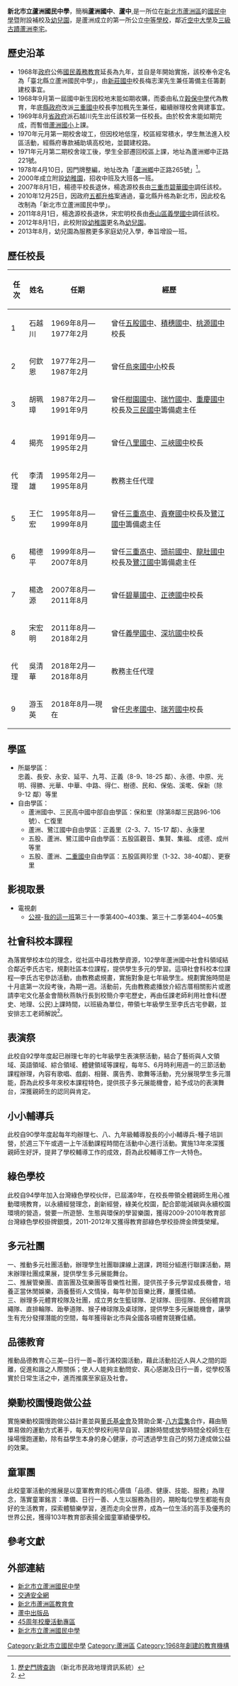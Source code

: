 {{Prose|time=2022-05-11T05:53:11+00:00}}
{{Infobox School
| name = 新北市立蘆洲國民中學
| other_name = New Taipei Municipal<br/>Luzhou Junior High School
| image = Luzhou Junior High School's Badge.jpg
| motto = 真·新·美·實
| established = 1968年1月<ref>[http://www.chinatimes.com/newspapers/20150422000581-260107 年久失修 蘆洲國中苦等經費] {{Wayback|url=http://www.chinatimes.com/newspapers/20150422000581-260107 |date=20190616075124 }}，中國時報</ref>
| type = 市立國民中學暨附設補校、幼兒園
| affiliation = [[新北市政府|新北市政府]]
| district = [[新北市|新北市]][[鷺洲庄|三重分區]]
| grades = 國中部（含補校）三年制（七、八、九年級）<br/>幼兒園
| principal = 游玉英
| head of school = 
| dean = 
| faculty = 
| cs = 
| athletics = [[足球|足球]]<br>[[籃球|籃球]]<br>[[跳繩|跳繩]]
| conference = 跳繩隊<br>籃球隊<br>足球隊等
| staff = 242人
| enrollment = 2743人(2016年8月)<ref>[https://esa.ntpc.edu.tw/jsp/schdata/schdata2.jsp?schno=014530 新北市立蘆洲國民中學資料]</ref>
| score = 
| magazine = 蘆中人 蘆園
| free_label = 校地面積
| free_text = 4.9公頃
| location = {{flagicon|TWN}}[[新北市|新北市]][[蘆洲區|蘆洲區]][[中原里_(新北市蘆洲區)|中原里]]5鄰[[中正路_(蘆洲區)|中正路]]265號
| tel =+886-2-2281-1571
| fax =+886-2-2847-9040
| website = [http://www.lcjh.ntpc.edu.tw/ www.lcjh.ntpc.edu.tw]
}}
'''新北市立蘆洲國民中學'''，簡稱'''蘆洲國中'''、'''蘆中''',是一所位在[[新北市|新北市]][[蘆洲區|蘆洲區]]的[[國民中學|國民中學]]暨附設補校及[[幼兒園|幼兒園]]，是蘆洲成立的第一所公立[[中等學校|中等學校]]，鄰近[[國立空中大學|空中大學]]及[[三級古蹟|三級古蹟]][[蘆洲李宅|蘆洲李宅]]。

==歷史沿革==
*1968年[[中華民國政府|政府]]公佈[[臺灣九年國民義務教育|國民義務教育]]延長為九年，並自是年開始實施，該校奉令定名為「臺北縣立蘆洲國民中學」，由[[新莊國中|新莊國中]]校長梅志潔先生兼任籌備主任籌劃建校事宜。
*1968年9月第一屆國中新生因校地末能如期收購，而委由私立[[穀保中學|穀保中學]]代為教育，年底[[臺北縣政府|縣政府]]改派[[三重國中|三重國中]]校長李加楓先生兼任，繼續辦理校舍興建事宜。
*1969年8月[[臺灣省政府|省政府]]派石越川先生出任該校第一任校長。由於校舍末能如期完成，而暫借[[蘆洲國小|蘆洲國小]]上課。
*1970年元月第一期校舍竣工，但因校地低窪，校區經常積水，學生無法進入校區活動，經縣府專款補助填高校地，並闢建校路。
*1971年元月第二期校舍竣工後，學生全部遷回校區上課，地址為蘆洲鄉中正路221號。
*1978年4月10日，因門牌整編，地址改為「[[蘆洲鄉_(臺灣)|蘆洲鄉]]中正路265號」<ref>[http://addr.ris.ntpc.gov.tw/tpcaddr 歷史門牌查詢] {{Wayback|url=http://addr.ris.ntpc.gov.tw/tpcaddr |date=20210124065555 }}（新北市民政地理資訊系統）</ref>。
*2000年成立附設[[幼稚園|幼稚園]]，招收中班及大班各一班。
*2007年8月1日，楊德平校長退休，楊逸源校長由[[三重區|三重市]][[新北市立碧華國民中學|碧華國中]]調任該校。
*2010年12月25日，因政府[[五都升格|五都升格]]案通過，臺北縣升格為新北市，因此校名改制為「新北市立蘆洲國民中學」。
*2011年8月1日，楊逸源校長退休，宋宏明校長由[[泰山區_(新北市)|泰山區]][[新北市立義學國民中學|義學國中]]調任該校。
*2012年8月1日，此校附設[[幼稚園|幼稚園]]更名為[[幼兒園|幼兒園]]。
*2013年8月，幼兒園為服務更多家庭幼兒入學，奉旨增設一班。

==歷任校長==
{|class="wikitable" style="margin:0 auto; text-align:Center"
!任次!!姓名!!任期!!經歷
|-
|1||石越川||1969年8月—1977年2月||曾任[[新北市立五股國民中學|五股國中]]、[[新北市立積穗國民中學|積穗國中]]、[[臺東縣立桃源國民中學|桃源國中]]校長
|-
|2||何欽恩||1977年2月—1987年2月||曾任[[新北市立烏來國民中小學|烏來國中小]]校長
|-
|3||胡珮璋||1987年2月—1991年9月||曾任[[新北市立柑園國民中學|柑園國中]]、[[南投縣立瑞竹國民中學|瑞竹國中]]、[[新北市立重慶國民中學|重慶國中]]校長及[[新北市立三民高級中學|三民國中]]籌備處主任
|-
|4||揭亮||1991年9月—1995年2月||曾任[[新北市立八里國民中學|八里國中]]、[[新北市立三峽國民中學|三峽國中]]校長
|-
|代理||李清雄||1995年2月—1995年8月||教務主任代理
|-
|5||王仁宏||1995年8月—1999年8月||曾任[[新北市立三重高級中學|三重高中]]、[[新北市立貢寮國民中學|貢寮國中]]校長及[[新北市立鷺江國民中學|鷺江國中]]籌備處主任
|-
|6||楊德平||1999年8月—2007年8月||曾任[[新北市立三重高級中學|三重高中]]、[[新北市立頭前國民中學|頭前國中]]、[[高雄市立龍肚國民中學|龍肚國中]]校長及[[新北市立鷺江國民中學|鷺江國中]]籌備處主任
|-
|7||楊逸源||2007年8月—2011年8月||曾任[[新北市立碧華國民中學|碧華國中]]、[[新北市立正德國民中學|正德國中]]校長
|-
|8||宋宏明||2011年8月—2018年2月||曾任[[新北市立義學國民中學|義學國中]]、[[新北市立深坑國民中學|深坑國中]]校長
|-
|代理||吳清華||2018年2月—2018年8月||教務主任代理
|-
|9||游玉英||2018年8月—現在||曾任[[新北市立忠孝國民中學|忠孝國中]]、[[新北市立瑞芳國民中學|瑞芳國中]]校長
|}

==學區==
*所屬學區：<br/>忠義、長安、永安、延平、九芎、正義（8-9、18-25 鄰）、永德、中原、光明、得勝、光華、中華、中路、得仁、樹德、民和、保佑、溪墘、保新（除 9-12 鄰）等里
*自由學區：
**蘆洲國中、三民高中國中部自由學區：保和里（除第8鄰三民路96-106號）、仁復里
**蘆洲、鷺江國中自由學區：正義里（2-3、7、15-17 鄰）、永康里
**五股、蘆洲、鷺江國中自由學區：五股區觀音、集賢、集福、 成德、成州等里
**五股、蘆洲、[[新北市立二重國民中學|二重國中]]自由學區：五股區興珍里（1-32、38-40鄰）、更寮里

==影視取景==
*電視劇
**[[公視|公視]]-[[我的這一班_(台灣電視劇)|我的這一班]]第三十一季第400~403集、第三十二季第404~405集

==社會科校本課程==
為落實學校本位的理念，從社區中尋找教學資源，102學年蘆洲國中社會科領域結合鄰近李氏古宅，規劃社區本位課程，提供學生多元的學習。這項社會科校本位課程—李氏古宅參訪活動，由教務處規畫，實施對象是七年級學生。規劃實施時間是十月底第一次段考後，為期一週。活動前，先由教務處播放介紹古厝相關影片或邀請李宅文化基金會簡秋燕執行長到校簡介李宅歷史，再由任課老師利用社會科(歷史、地理、公民)上課時間，以班級為單位，帶領七年級學生至李氏古宅參觀，並安排志工老師解說<ref>{{Cite web |url=http://www.ntpc.edu.tw/news/index.php?mode=data&id=4453&type_id=10024 |title=蘆洲國中結合社區古厝 發展校本課程 |access-date=2016-05-29 |archive-url=https://web.archive.org/web/20160804175413/http://www.ntpc.edu.tw/news/index.php?mode=data&id=4453&type_id=10024 |archive-date=2016-08-04 |dead-url=yes }}</ref>。
==表演祭==
此校自92學年度起已辦理七年的七年級學生表演祭活動，結合了藝術與人文領域、英語領域、綜合領域、體健領域等課程，每年5、6月時利用週一的三節活動課程辦理，內容有歌唱、戲劇、相聲、廣告秀、歌舞等活動，充分展現學生多元潛能，蔚為此校多年來校本課程特色，提供孩子多元展能機會，給予成功的表演舞台，深獲親師生的認同與肯定。

==小小輔導兵==
此校自90學年度起每年均辦理七、八、九年級輔導股長的小小輔導兵-種子培訓營，於週三下午或週一上午活動課程時間在活動中心進行活動。實施13年來深獲親師生好評，提昇了學校輔導工作的成效，蔚為此校輔導工作一大特色。

==綠色學校==
此校自94學年加入台灣綠色學校伙伴，已屆滿9年，在校長帶領全體親師生用心推動環境教育，以永續經營理念，創新經營，綠美化校園，配合節能減碳與永續校園環境的營造，營要一所遊憩、生態與環保的學習樂園，獲得2009-2010年教育部台灣綠色學校掛牌銀獎，2011-2012年又獲得教育部綠色學校掛牌金牌獎榮耀。

==多元社團==
一、推動多元社團活動，辦理學生社團聯課線上選課，跨班分組進行聯課活動，期末辦理社團成果展，提供學生多元展能舞台。<br/>二、推展管樂團、直笛團及弦樂團等音樂性社團，提供孩子多元學習成長機會，培養正當休閒娛樂，涵養藝術人文情操，每年參加音樂比賽，屢獲佳績。<br/>三、辦理多元體育校隊及社團，成立男女生籃球隊、足球隊、田徑隊、民俗體育跳繩隊、直排輪隊、跆拳道隊、猴子棒球隊及桌球隊，提供學生多元展能機會，讓學生有充分發揮潛能的空間，每年獲得新北市與全國各項體育競賽佳績。

==品德教育==
推動品德教育心三美─日行一善~善行滿校園活動，藉此活動拉近人與人之間的距離，促進和諧之人際關係；使人人能夠主動問安、真心感謝及日行一善，從學校落實於日常生活之中，進而推廣至家庭及社會。

==樂動校園慢跑做公益==
實施樂動校園慢跑做公益計畫並與[[董氏基金會|董氏基金會]]及贊助企業-[[八方雲集|八方雲集]]合作，藉由簡單易做的運動方式著手，每天於學校利用早自習、課餘時間或放學時間全校師生在操場慢跑運動，除有益學生本身的身心健康，亦可透過學生自己的努力達成做公益的效果。

==童軍團==
此校童軍活動的推展是以童軍教育的核心價值「品德、健康、技能、服務」為理念，落實童軍銘言：準備、日行一善、人生以服務為目的，期盼每位學生都能有良好的生活教育，探索體驗樂學習，進而走向全世界，成為一位生活的高手及優秀的世界公民，獲得103年教育部表揚全國童軍績優學校。

== 參考文獻 ==
<references />

==外部連結==
*[https://www.lcjh.ntpc.edu.tw/ 新北市立蘆洲國民中學] {{Wayback|url=https://www.lcjh.ntpc.edu.tw/ |date=20220623035340 }}
*[http://203.64.119.16/2009/traffic_safe/index.htm 交通安全網] {{Wayback|url=http://203.64.119.16/2009/traffic_safe/index.htm |date=20160903083141 }}
*[https://web.archive.org/web/20180705062410/http://www.lcjh.ntpc.edu.tw/editor_model/u_editor_v1.asp?id=%7BFAEC000C-3250-4F53-97A8-F05DF7B216FD%7D 新北市蘆洲區教育會]
*[http://203.64.119.16/Publish/ 蘆中出版品] {{Wayback|url=http://203.64.119.16/Publish/ |date=20160304114144 }}
*[https://web.archive.org/web/20190606164433/http://www.lcjh.ntpc.edu.tw/editor_model/u_editor_v1.asp?id=%7BCD8862F5-73CD-41EA-A92B-30704B0D5BAF%7D 45周年校慶活動專區]
*[http://203.64.119.19/default_page.asp  新北市立蘆洲國民中學] {{Wayback|url=http://203.64.119.19/default_page.asp |date=20220617073707 }}

{{新北市國民中小學}}

[[Category:新北市立國民中學|Category:新北市立國民中學]]
[[Category:蘆洲區|Category:蘆洲區]]
[[Category:1968年創建的教育機構|Category:1968年創建的教育機構]]